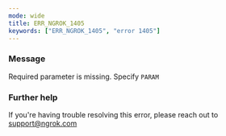 ```yaml
---
mode: wide
title: ERR_NGROK_1405
keywords: ["ERR_NGROK_1405", "error 1405"]
---
```


### Message

Required parameter is missing. Specify `PARAM`

### Further help

If you're having trouble resolving this error, please reach out to [support@ngrok.com](mailto:support@ngrok.com?subject=Help%20with%20ERR_NGROK_1405)
